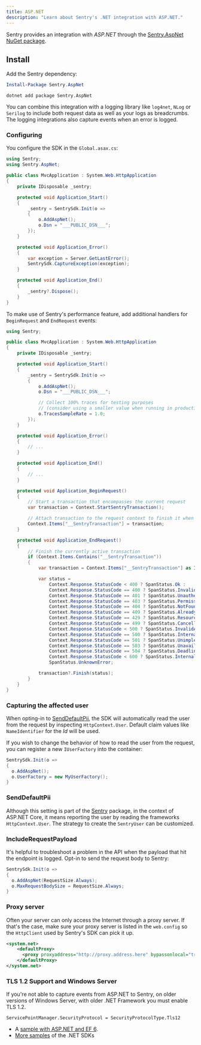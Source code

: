 ```yaml
---
title: ASP.NET
description: "Learn about Sentry's .NET integration with ASP.NET."
---
```


Sentry provides an integration with _ASP.NET_ through the [Sentry.AspNet NuGet package](https://www.nuget.org/packages/Sentry.AspNet).

## Install

Add the Sentry dependency:

```powershell {tabTitle:Package Manager}
Install-Package Sentry.AspNet
```

```shell {tabTitle:.NET Core CLI}
dotnet add package Sentry.AspNet
```

You can combine this integration with a logging library like `log4net`, `NLog` or `Serilog` to include both request data
as well as your logs as breadcrumbs. The logging integrations also capture events when an error is logged.

### Configuring

You configure the SDK in the `Global.asax.cs`:

```csharp
using Sentry;
using Sentry.AspNet;

public class MvcApplication : System.Web.HttpApplication
{
    private IDisposable _sentry;

    protected void Application_Start()
    {
        _sentry = SentrySdk.Init(o =>
        {
            o.AddAspNet();
            o.Dsn = "___PUBLIC_DSN___";
        });
    }

    protected void Application_Error()
    {
        var exception = Server.GetLastError();
        SentrySdk.CaptureException(exception);
    }

    protected void Application_End()
    {
        _sentry?.Dispose();
    }
}
```

To make use of Sentry's <PlatformLink to="/performance/">performance feature</PlatformLink>, add additional handlers for `BeginRequest` and `EndRequest` events:

```csharp
using Sentry;

public class MvcApplication : System.Web.HttpApplication
{
    private IDisposable _sentry;

    protected void Application_Start()
    {
        _sentry = SentrySdk.Init(o =>
        {
            o.AddAspNet();
            o.Dsn = "___PUBLIC_DSN___";

            // Collect 100% traces for testing purposes
            // (consider using a smaller value when running in production)
            o.TracesSampleRate = 1.0;
        });
    }

    protected void Application_Error()
    {
        // ...
    }

    protected void Application_End()
    {
        // ...
    }

    protected void Application_BeginRequest()
    {
        // Start a transaction that encompasses the current request
        var transaction = Context.StartSentryTransaction();

        // Attach transaction to the request context to finish it when the request ends
        Context.Items["__SentryTransaction"] = transaction;
    }

    protected void Application_EndRequest()
    {
        // Finish the currently active transaction
        if (Context.Items.Contains("__SentryTransaction"))
        {
            var transaction = Context.Items["__SentryTransaction"] as ISpan;

            var status =
                Context.Response.StatusCode < 400 ? SpanStatus.Ok :
                Context.Response.StatusCode == 400 ? SpanStatus.InvalidArgument :
                Context.Response.StatusCode == 401 ? SpanStatus.Unauthenticated :
                Context.Response.StatusCode == 403 ? SpanStatus.PermissionDenied :
                Context.Response.StatusCode == 404 ? SpanStatus.NotFound :
                Context.Response.StatusCode == 409 ? SpanStatus.AlreadyExists :
                Context.Response.StatusCode == 429 ? SpanStatus.ResourceExhausted :
                Context.Response.StatusCode == 499 ? SpanStatus.Cancelled :
                Context.Response.StatusCode < 500 ? SpanStatus.InvalidArgument :
                Context.Response.StatusCode == 500 ? SpanStatus.InternalError :
                Context.Response.StatusCode == 501 ? SpanStatus.Unimplemented :
                Context.Response.StatusCode == 503 ? SpanStatus.Unavailable :
                Context.Response.StatusCode == 504 ? SpanStatus.DeadlineExceeded :
                Context.Response.StatusCode < 600 ? SpanStatus.InternalError :
                SpanStatus.UnknownError;

            transaction?.Finish(status);
        }
    }
}
```

### Capturing the affected user

When opting-in to [SendDefaultPii](#senddefaultpii), the SDK will automatically read the user from the request by inspecting `HttpContext.User`. Default claim values like `NameIdentifier` for the _Id_ will be used.

If you wish to change the behavior of how to read the user from the request, you can register a new `IUserFactory` into the container:

```csharp
SentrySdk.Init(o =>
{
  o.AddAspNet();
  o.UserFactory = new MyUserFactory();
}
```

### SendDefaultPii

Although this setting is part of the [Sentry](/platforms/dotnet/) package, in the context of ASP.NET Core, it means reporting the user by reading the frameworks `HttpContext.User`. The strategy to create the `SentryUser` can be customized.

### IncludeRequestPayload

It's helpful to troubleshoot a problem in the API when the payload that hit the endpoint is logged.
Opt-in to send the request body to Sentry:

```csharp
SentrySdk.Init(o =>
{
  o.AddAspNet(RequestSize.Always);
  o.MaxRequestBodySize = RequestSize.Always;
}
```

### Proxy server

Often your server can only access the Internet through a proxy server.
If that's the case, make sure your proxy server is listed in the `web.config` so the `HttpClient`
used by Sentry's SDK can pick it up.

```xml
<system.net>
    <defaultProxy>
      <proxy proxyaddress="http://proxy.address.here" bypassonlocal="true" />
    </defaultProxy>
</system.net>
```

### TLS 1.2 Support and Windows Server

If you're not able to capture events from ASP.NET to Sentry,
on older versions of Windows Server, with older .NET Framework you must enable TLS 1.2.

```
ServicePointManager.SecurityProtocol = SecurityProtocolType.Tls12
```

- A [sample with ASP.NET and EF 6](https://github.com/getsentry/sentry-dotnet-samples/tree/master/AspNetMvc5Ef6).
- [More samples](https://github.com/getsentry/sentry-dotnet-samples) of the .NET SDKs
